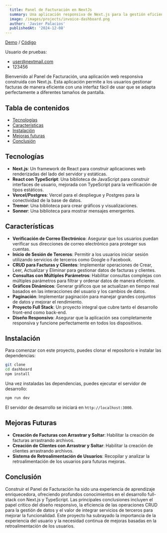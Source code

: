```yaml
---
  title: Panel de Facturación en NextJs
  summary: Una aplicación responsiva de Next.js para la gestión eficiente de facturas con verificación de correo electrónico, inicio de sesión de terceros, operaciones CRUD y gráficos dinámicos.
  image: /images/projects/invoice-dashboard.png
  author: 'Javier Palacios'
  publishedAt: '2024-12-08'
---
```


[Demo](https://nextjs-dashboard-ftlutizro-helkyars-projects.vercel.app/) /
[Código](https://github.com/helkyar/nextjs-dashboard)

Usuario de pruebas:

- user@nextmail.com
- 123456

Bienvenido al Panel de Facturación, una aplicación web responsiva construida con
Next.js. Esta aplicación permite a los usuarios gestionar facturas de manera
eficiente con una interfaz fácil de usar que se adapta perfectamente a
diferentes tamaños de pantalla.

## Tabla de contenidos

- [Tecnologías](#tecnologías)
- [Características](#características)
- [Instalación](#instalación)
- [Mejoras futuras](#mejoras-futuras)
- [Conclusión](#conclusión)

## Tecnologías

- **Next.js**: Un framework de React para construir aplicaciones web
  renderizadas del lado del servidor y estáticas.
- **React con TypeScript**: Una biblioteca de JavaScript para construir
  interfaces de usuario, mejorada con TypeScript para la verificación de tipos
  estáticos.
- **Vercel/Postgres**: Vercel para el despliegue y Postgres para la conectividad
  de la base de datos.
- **Tremor**: Una biblioteca para crear gráficos y visualizaciones.
- **Sonner**: Una biblioteca para mostrar mensajes emergentes.

## Características

- **Verificación de Correo Electrónico**: Asegurar que los usuarios puedan
  verificar sus direcciones de correo electrónico para proteger sus cuentas.
- **Inicio de Sesión de Terceros**: Permitir a los usuarios iniciar sesión
  utilizando servicios de terceros como Google o Facebook.
- **CRUD para Facturas y Clientes**: Implementar operaciones de Crear, Leer,
  Actualizar y Eliminar para gestionar datos de facturas y clientes.
- **Consultas con Múltiples Parámetros**: Habilitar consultas complejas con
  múltiples parámetros para filtrar y ordenar datos de manera eficiente.
- **Gráficos Dinámicos**: Generar gráficos que se actualizan en tiempo real
  basados en las interacciones del usuario y los cambios de datos.
- **Paginación**: Implementar paginación para manejar grandes conjuntos de datos
  y mejorar el rendimiento.
- **Proyecto Full Stack**: Un proyecto integral que cubre tanto el desarrollo
  front-end como back-end.
- **Diseño Responsivo**: Asegurar que la aplicación sea completamente responsiva
  y funcione perfectamente en todos los dispositivos.

## Instalación

Para comenzar con este proyecto, puedes clonar el repositorio e instalar las
dependencias:

```bash
git clone
cd dashboard
npm install
```

Una vez instaladas las dependencias, puedes ejecutar el servidor de desarrollo:

```bash
npm run dev
```

El servidor de desarrollo se iniciará en `http://localhost:3000`.

## Mejoras Futuras

- **Creación de Facturas con Arrastrar y Soltar**: Habilitar la creación de
  facturas arrastrando archivos.
- **Creación de Clientes con Arrastrar y Soltar**: Habilitar la creación de
  clientes arrastrando archivos.
- **Sistema de Retroalimentación de Usuarios**: Recopilar y analizar la
  retroalimentación de los usuarios para futuras mejoras.

## Conclusión

Construir el Panel de Facturación ha sido una experiencia de aprendizaje
enriquecedora, ofreciendo profundos conocimientos en el desarrollo full-stack
con Next.js y TypeScript. Las principales conclusiones incluyen el papel crítico
del diseño responsivo, la eficiencia de las operaciones CRUD para la gestión de
datos y el valor de integrar servicios de terceros para mejorar la
funcionalidad. Este proyecto ha subrayado la importancia de la experiencia del
usuario y la necesidad continua de mejoras basadas en la retroalimentación de
los usuarios.
